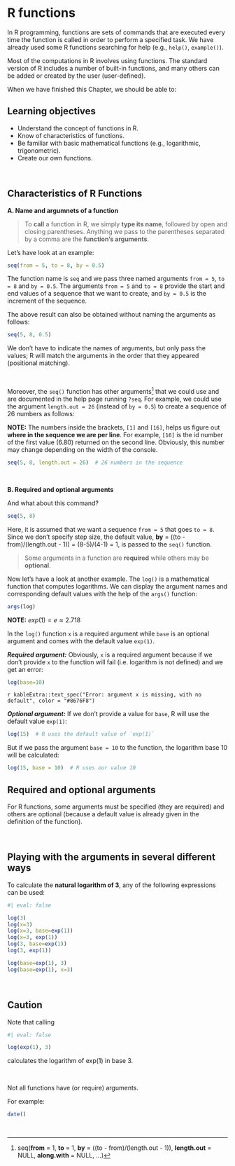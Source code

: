 # R functions {#sec-functions}

In R programming, functions are sets of commands that are executed every time the function is called in order to perform a specified task. We have already used some R functions searching for help (e.g., `help()`, `example()`).

Most of the computations in R involves using functions. The standard version of R includes a number of built-in functions, and many others can be added or created by the user (user-defined).

When we have finished this Chapter, we should be able to:

::: {.callout-caution icon="false"}
## Learning objectives

-   Understand the concept of functions in R.
-   Know of characteristics of functions.
-   Be familiar with basic mathematical functions (e.g., logarithmic, trigonometric).
-   Create our own functions.
:::

 

## Characteristics of R Functions

**A. Name and argumnets of a function**

> To **call** a function in R, we simply **type its name**, followed by open and closing parentheses. Anything we pass to the parentheses separated by a comma are the **function's arguments**.

Let's have look at an example:

```r
seq(from = 5, to = 8, by = 0.5)
```

The function name is `seq` and we pass three named arguments `from = 5`, `to = 8` and `by = 0.5`. The arguments `from = 5` and `to = 8` provide the start and end values of a sequence that we want to create, and `by = 0.5` is the increment of the sequence.

The above result can also be obtained without naming the arguments as follows:

```r
seq(5, 8, 0.5)
```

::: callout-important
We don't have to indicate the names of arguments, but only pass the values; R will match the arguments in the order that they appeared (positional matching).
:::

 

Moreover, the `seq()` function has other arguments[^functions-1] that we could use and are documented in the help page running `?seq`. For example, we could use the argument `length.out = 26` (instead of `by = 0.5`) to create a sequence of 26 numbers as follows:

[^functions-1]: seq(**from** = 1, **to** = 1, **by** = ((to - from)/(length.out - 1)), **length.out** = NULL, **along.with** = NULL, ...)

[**NOTE:** The numbers inside the brackets, `[1]` and `[16]`, helps us figure out **where in the sequence we are per line**. For example, `[16]` is the id number of the first value (6.80) returned on the second line. Obviously, this number may change depending on the width of the console.]{.aside}

```r
seq(5, 8, length.out = 26)  # 26 numbers in the sequence
```

 

**B. Required and optional arguments**

And what about this command?

```r
seq(5, 8)
```

Here, it is assumed that we want a sequence `from = 5` that goes `to = 8`. Since we don't specify step size, the default value, **by** = ((to - from)/(length.out - 1)) = (8-5)/(4-1) = 1, is passed to the `seq()` function.

> Some arguments in a function are **required** while others may be **optional**.

Now let's have a look at another example. The `log()` is a mathematical function that computes logarithms. We can display the argument names and corresponding default values with the help of the `args()` function:




```r
args(log)
```

[**NOTE:** $exp(1) = e ≈ 2.718$]{.aside}


In the `log()` function `x` is a required argument while `base` is an optional argument and comes with the default value `exp(1)`.


**_Required argument:_** Obviously, `x` is a required argument because if we don't provide `x` to the function will fail (i.e. logarithm is not defined) and we get an error:

```r
log(base=10)
```

`r kableExtra::text_spec("Error: argument x is missing, with no default", color = "#8676F8")`

**_Optional argument:_** If we don't provide a value for `base`, R will use the default value `exp(1)`:

```r
log(15)  # R uses the default value of `exp(1)`
```

But if we pass the argument `base = 10` to the function, the logarithm base 10 will be calculated:

```r
log(15, base = 10)  # R uses our value 10
```

::: callout-important
## Required and optional arguments

For R functions, some arguments must be specified (they are required) and others are optional (because a default value is already given in the definition of the function).
:::

 

::: callout-note
## Playing with the arguments in several different ways

To calculate the **natural logarithm of 3**, any of the following expressions can be used:

```r
#| eval: false

log(3)
log(x=3)
log(x=3, base=exp(1))
log(x=3, exp(1))
log(3, base=exp(1))
log(3, exp(1))

log(base=exp(1), 3)
log(base=exp(1), x=3)
```
:::

 

::: callout-important
## Caution

Note that calling

```r
#| eval: false

log(exp(1), 3)
```

calculates the logarithm of exp(1) in base 3.
:::

 

Not all functions have (or require) arguments.

For example:

```r
date()
```

 
